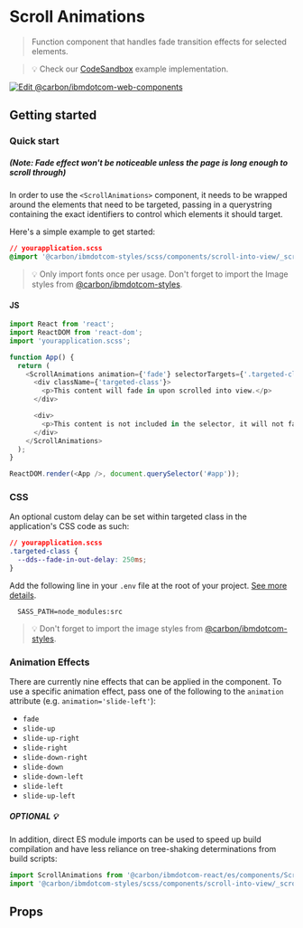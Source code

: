 
# Scroll Animations

> Function component that handles fade transition effects for selected elements.

> 💡 Check our
> [CodeSandbox](https://githubbox.com/carbon-design-system/carbon-for-ibm-dotcom/tree/master/packages/react/examples/codesandbox/components/ScrollAnimations)
> example implementation.

[![Edit @carbon/ibmdotcom-web-components](https://codesandbox.io/static/img/play-codesandbox.svg)](https://githubbox.com/carbon-design-system/carbon-for-ibm-dotcom/tree/master/packages/react/examples/codesandbox/components/ScrollAnimations)

## Getting started

### Quick start
##### (Note: Fade effect won't be noticeable unless the page is long enough to scroll through)

In order to use the `<ScrollAnimations>` component, it needs to be wrapped around the elements that need to be targeted,
passing in a querystring containing the exact identifiers to control which elements it should target.

Here's a simple example to get started:

```css
// yourapplication.scss
@import '@carbon/ibmdotcom-styles/scss/components/scroll-into-view/_scroll-into-view.scss';
```

> 💡 Only import fonts once per usage. Don't forget to import the Image styles
> from
> [@carbon/ibmdotcom-styles](https://github.com/carbon-design-system/carbon-for-ibm-dotcom/blob/master/packages/styles).

#### JS

```javascript
import React from 'react';
import ReactDOM from 'react-dom';
import 'yourapplication.scss';

function App() {
  return (
    <ScrollAnimations animation={'fade'} selectorTargets={'.targeted-class'}>
      <div className={'targeted-class'}>
        <p>This content will fade in upon scrolled into view.</p>
      </div>

      <div>
        <p>This content is not included in the selector, it will not fade.</p>
      </div>
    </ScrollAnimations>
  );
}

ReactDOM.render(<App />, document.querySelector('#app'));

```

### CSS

An optional custom delay can be set within targeted class in the application's CSS code as such:

```css
// yourapplication.scss
.targeted-class {
  --dds--fade-in-out-delay: 250ms;
}
```

Add the following line in your `.env` file at the root of your project.
[See more details](https://github.com/carbon-design-system/carbon-for-ibm-dotcom/tree/master/packages/styles#usage).

```
  SASS_PATH=node_modules:src
```

> 💡 Don't forget to import the image styles from
> [@carbon/ibmdotcom-styles](https://github.com/carbon-design-system/carbon-for-ibm-dotcom/blob/master/packages/styles).

### Animation Effects

There are currently nine effects that can be applied in the component. 
To use a specific animation effect, pass one of the following to the `animation` attribute (e.g. `animation='slide-left'`):

* `fade`
* `slide-up`
* `slide-up-right`
* `slide-right`
* `slide-down-right`
* `slide-down`
* `slide-down-left`
* `slide-left`
* `slide-up-left`

##### OPTIONAL 💡

In addition, direct ES module imports can be used to speed up build compilation
and have less reliance on tree-shaking determinations from build scripts:

```js
import ScrollAnimations from '@carbon/ibmdotcom-react/es/components/ScrollAnimations/ScrollAnimations';
import '@carbon/ibmdotcom-styles/scss/components/scroll-into-view/_scroll-into-view.scss';
```

## Props

<Props of={ScrollAnimations} />

<Description markdown={contributing} />
